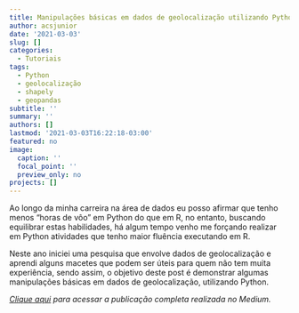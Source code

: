 ```yaml
---
title: Manipulações básicas em dados de geolocalização utilizando Python
author: acsjunior
date: '2021-03-03'
slug: []
categories:
  - Tutoriais
tags:
  - Python
  - geolocalização
  - shapely
  - geopandas
subtitle: ''
summary: ''
authors: []
lastmod: '2021-03-03T16:22:18-03:00'
featured: no
image:
  caption: ''
  focal_point: ''
  preview_only: no
projects: []
---
```


Ao longo da minha carreira na área de dados eu posso afirmar que tenho menos “horas de vôo” em Python do que em R, no entanto, buscando equilibrar estas habilidades, há algum tempo venho me forçando realizar em Python atividades que tenho maior fluência executando em R.

Neste ano iniciei uma pesquisa que envolve dados de geolocalização e aprendi alguns macetes que podem ser úteis para quem não tem muita experiência, sendo assim, o objetivo deste post é demonstrar algumas manipulações básicas em dados de geolocalização, utilizando Python.

*[Clique aqui](https://juniorssz.medium.com/manipulações-básicas-em-dados-de-geolocalização-utilizando-python-93960485779f) para acessar a publicação completa realizada no Medium.*
